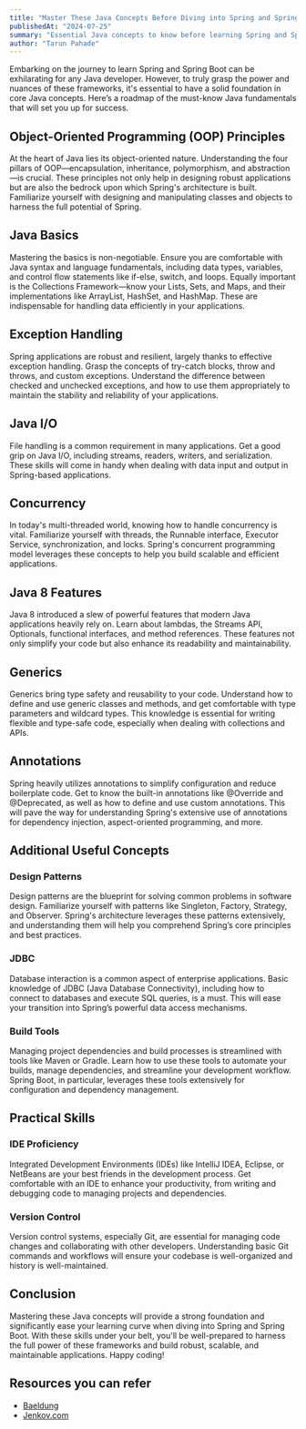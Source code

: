 ```yaml
---
title: "Master These Java Concepts Before Diving into Spring and Spring Boot"
publishedAt: "2024-07-25"
summary: "Essential Java concepts to know before learning Spring and Spring Boot"
author: "Tarun Pahade"
---
```


Embarking on the journey to learn Spring and Spring Boot can be exhilarating for any Java developer. However, to truly grasp the power and nuances of these frameworks, it's essential to have a solid foundation in core Java concepts. Here’s a roadmap of the must-know Java fundamentals that will set you up for success.

## Object-Oriented Programming (OOP) Principles

At the heart of Java lies its object-oriented nature. Understanding the four pillars of OOP—encapsulation, inheritance, polymorphism, and abstraction—is crucial. These principles not only help in designing robust applications but are also the bedrock upon which Spring's architecture is built. Familiarize yourself with designing and manipulating classes and objects to harness the full potential of Spring.

## Java Basics

Mastering the basics is non-negotiable. Ensure you are comfortable with Java syntax and language fundamentals, including data types, variables, and control flow statements like if-else, switch, and loops. Equally important is the Collections Framework—know your Lists, Sets, and Maps, and their implementations like ArrayList, HashSet, and HashMap. These are indispensable for handling data efficiently in your applications.

## Exception Handling

Spring applications are robust and resilient, largely thanks to effective exception handling. Grasp the concepts of try-catch blocks, throw and throws, and custom exceptions. Understand the difference between checked and unchecked exceptions, and how to use them appropriately to maintain the stability and reliability of your applications.

## Java I/O

File handling is a common requirement in many applications. Get a good grip on Java I/O, including streams, readers, writers, and serialization. These skills will come in handy when dealing with data input and output in Spring-based applications.

## Concurrency

In today's multi-threaded world, knowing how to handle concurrency is vital. Familiarize yourself with threads, the Runnable interface, Executor Service, synchronization, and locks. Spring's concurrent programming model leverages these concepts to help you build scalable and efficient applications.

## Java 8 Features

Java 8 introduced a slew of powerful features that modern Java applications heavily rely on. Learn about lambdas, the Streams API, Optionals, functional interfaces, and method references. These features not only simplify your code but also enhance its readability and maintainability.

## Generics

Generics bring type safety and reusability to your code. Understand how to define and use generic classes and methods, and get comfortable with type parameters and wildcard types. This knowledge is essential for writing flexible and type-safe code, especially when dealing with collections and APIs.

## Annotations

Spring heavily utilizes annotations to simplify configuration and reduce boilerplate code. Get to know the built-in annotations like @Override and @Deprecated, as well as how to define and use custom annotations. This will pave the way for understanding Spring's extensive use of annotations for dependency injection, aspect-oriented programming, and more.

## Additional Useful Concepts

### Design Patterns

Design patterns are the blueprint for solving common problems in software design. Familiarize yourself with patterns like Singleton, Factory, Strategy, and Observer. Spring's architecture leverages these patterns extensively, and understanding them will help you comprehend Spring’s core principles and best practices.

### JDBC

Database interaction is a common aspect of enterprise applications. Basic knowledge of JDBC (Java Database Connectivity), including how to connect to databases and execute SQL queries, is a must. This will ease your transition into Spring’s powerful data access mechanisms.

### Build Tools

Managing project dependencies and build processes is streamlined with tools like Maven or Gradle. Learn how to use these tools to automate your builds, manage dependencies, and streamline your development workflow. Spring Boot, in particular, leverages these tools extensively for configuration and dependency management.

## Practical Skills

### IDE Proficiency

Integrated Development Environments (IDEs) like IntelliJ IDEA, Eclipse, or NetBeans are your best friends in the development process. Get comfortable with an IDE to enhance your productivity, from writing and debugging code to managing projects and dependencies.

### Version Control

Version control systems, especially Git, are essential for managing code changes and collaborating with other developers. Understanding basic Git commands and workflows will ensure your codebase is well-organized and history is well-maintained.

## Conclusion

Mastering these Java concepts will provide a strong foundation and significantly ease your learning curve when diving into Spring and Spring Boot. With these skills under your belt, you'll be well-prepared to harness the full power of these frameworks and build robust, scalable, and maintainable applications. Happy coding!

## Resources you can refer
- [Baeldung](https://www.baeldung.com/)
- [Jenkov.com](https://jenkov.com/)
